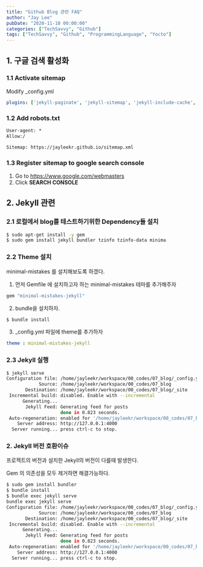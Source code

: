 ```yaml
---
title: "Github Blog 관련 FAQ"
author: "Jay Lee"
pubDate: "2020-11-10 00:00:00"
categories: ["TechSavvy", "Github"]
tags: ["TechSavvy", "Github", "ProgrammingLanguage", "Yocto"]
---
```



## 1. 구글 검색 활성화

### 1.1 Activate sitemap

Modify _config.yml
``` yml
plugins: ['jekyll-paginate', 'jekyll-sitemap', 'jekyll-include-cache', 'jekyll-gist']
```

### 1.2 Add robots.txt

``` txt
User-agent: *
Allow:/

Sitemap: https://jayleekr.github.io/sitemap.xml
```

### 1.3 Register sitemap to google search console

1. Go to https://www.google.com/webmasters
2. Click **SEARCH CONSOLE**

## 2. Jekyll 관련 

### 2.1 로컬에서 blog를 테스트하기위한 Dependency들 설치

``` sh
$ sudo apt-get install -y gem 
$ sudo gem install jekyll bundler tzinfo tzinfo-data minima 
```

### 2.2 Theme 설치

minimal-mistakes 를 설치해보도록 하겠다.

1. 먼저 Gemfile 에 설치하고자 하는 minimal-mistakes 테마를 추가해주자

``` sh
gem "minimal-mistakes-jekyll"
```

2. bundle을 설치하자.
``` sh
$ bundle install 
```
3. _config.yml 파일에 theme를 추가하자
``` yml
theme : minimal-mistakes-jekyll
```

### 2.3 Jekyll 실행
``` sh
$ jekyll serve
Configuration file: /home/jayleekr/workspace/00_codes/07_blog/_config.yml
            Source: /home/jayleekr/workspace/00_codes/07_blog
       Destination: /home/jayleekr/workspace/00_codes/07_blog/_site
 Incremental build: disabled. Enable with --incremental
      Generating... 
       Jekyll Feed: Generating feed for posts
                    done in 0.823 seconds.
 Auto-regeneration: enabled for '/home/jayleekr/workspace/00_codes/07_blog'
    Server address: http://127.0.0.1:4000
  Server running... press ctrl-c to stop.
```

### 2. Jekyll 버전 호환이슈

프로젝트의 버전과 설치한 Jekyll의 버전이 다를때 발생한다.

Gem 의 의존성을 모두 제거하면 해결가능하다.
``` sh
$ sudo gem install bundler
$ bundle install
$ bundle exec jekyll serve
bundle exec jekyll serve
Configuration file: /home/jayleekr/workspace/00_codes/07_blog/_config.yml
            Source: /home/jayleekr/workspace/00_codes/07_blog
       Destination: /home/jayleekr/workspace/00_codes/07_blog/_site
 Incremental build: disabled. Enable with --incremental
      Generating... 
       Jekyll Feed: Generating feed for posts
                    done in 0.823 seconds.
 Auto-regeneration: enabled for '/home/jayleekr/workspace/00_codes/07_blog'
    Server address: http://127.0.0.1:4000
  Server running... press ctrl-c to stop.
```